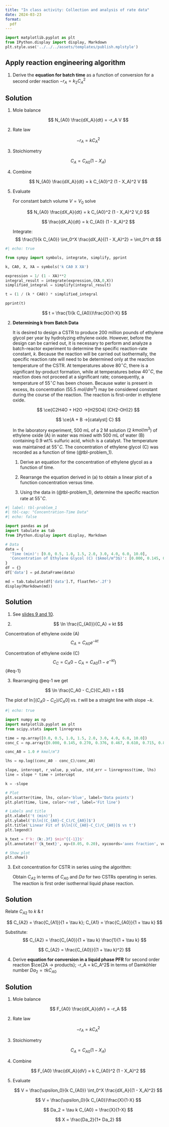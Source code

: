 ```yaml
---
title: "In class activity: Collection and analysis of rate data"
date: 2024-03-23
format:
  pdf
---
```


```python
import matplotlib.pyplot as plt
from IPython.display import display, Markdown
plt.style.use('../../../assets/templates/publish.mplstyle')
```


## Apply reaction engineering algorithm

1. Derive the **equation for batch time** as a function of conversion for a
   second order reaction $-r_A = k_2C_A^2$

:::{.callout-tip collapse="true"}
## Solution

1. Mole balance

   $$
   N_{A0} \frac{dX_A}{dt} = -r_A V
   $$

2. Rate law

   $$
   -r_A = kC_A^2
   $$


3. Stoichiometry

   $$
   C_A = C_{A0}(1-X_A)
   $$

4. Combine

   $$
   N_{A0} \frac{dX_A}{dt} = k C_{A0}^2 (1 - X_A)^2 V
   $$

5. Evaluate

   For constant batch volume $V = V_0$ solve

   $$
   N_{A0} \frac{dX_A}{dt} = k C_{A0}^2 (1 - X_A)^2 V_0
   $$

   $$
   \frac{dX_A}{dt} = k C_{A0} (1 - X_A)^2 
   $$

   Integrate:
   $$
   \frac{1}{k C_{A0}} \int_0^X \frac{dX_A}{(1 - X_A)^2} = \int_0^t dt
   $$

```python
#| echo: true

from sympy import symbols, integrate, simplify, pprint

k, CA0, X, XA = symbols('k CA0 X XA')

expression = 1/ (1 - XA)**2 
integral_result = integrate(expression,(XA,0,X))
simplified_integral = simplify(integral_result)

t = (1 / (k * CA0)) * simplified_integral

pprint(t)
```

$$
t = \frac{1}{k C_{A0}}\frac{X}{1-X}
$$

:::

2. **Determining k from Batch Data**

   It is desired to design a CSTR to produce 200 million pounds of ethylene
   glycol per year by hydrolyzing ethylene oxide. However, before the design
   can be carried out, it is necessary to perform and analyze a batch-reactor
   experiment to determine the specific reaction-rate constant, $k$. Because
   the reaction will be carried out isothermally, the specific reaction rate
   will need to be determined only at the reaction temperature of the CSTR. At
   temperatures above $80^\circ C$, there is a significant by-product
   formation, while at temperatures below $40^\circ C$, the reaction does not
   proceed at a significant rate; consequently, a temperature of $55^\circ C$
   has been chosen. Because water is present in excess, its concentration (55.5
   $mol/dm^3$) may be considered constant during the course of the reaction.
   The reaction is first-order in ethylene oxide.

   $$
    \ce{C2H4O + H2O ->[H2SO4] (CH2-OH)2}
   $$

   $$
    \ce{A  + B ->[catalyst] C}
   $$

   In the laboratory experiment, 500 mL of a 2 M solution (2 $kmol/m^3$) of
   ethylene oxide (A) in water was mixed with 500 mL of water (B) containing
   0.9 wt% sulfuric acid, which is a catalyst. The temperature was maintained
   at $55^\circ C$. The concentration of ethylene glycol (C) was recorded as a
   function of time (@tbl-problem_1).

   #. Derive an equation for the concentration of ethylene glycol as a function
   of time.

   #. Rearrange the equation derived in (a) to obtain a linear plot of a
   function concentration versus time.

   #. Using the data in (@tbl-problem_1), determine the specific reaction rate at
   $55^\circ C$.

```python
#| label: tbl-problem_1
#| tbl-cap: "Concentration-Time Data"
#| echo: false

import pandas as pd
import tabulate as tab
from IPython.display import display, Markdown

# Data
data = {
  'Time (min)': [0.0, 0.5, 1.0, 1.5, 2.0, 3.0, 4.0, 6.0, 10.0],
  'Concentration of Ethylene Glycol (C) ($kmol/m^3$)': [0.000, 0.145, 0.270, 0.376, 0.467, 0.610, 0.715, 0.848, 0.957]
}
df = {}
df['data'] = pd.DataFrame(data)

md = tab.tabulate(df['data'].T, floatfmt='.2f')
display(Markdown(md))
```


:::{.callout-tip collapse="true"}
## Solution

1. See [slides 9 and 10](https://cre.smilelab.dev/content/slides/04-isothermal-reactor-design/#/batch-reactor). 

2. 
$$
\ln \frac{C_{A0}}{C_A} = kt
$$

Concentration of ethylene oxide (A)
$$
C_A = C_{A0} e^{-kt}
$$

Concentration of ethylene oxide (C)
$$
C_C = C_A0 - C_A = C_{A0}(1 - e^{-kt})
$${#eq-1}


3.  Rearranging @eq-1 we get

$$
\ln \frac{C_A0 - C_C}{C_A0} = t
$$

The plot of $\ln [(C_A0 - C_C)/C_A0]$ vs. $t$ will be a straight line with slope $-k$. 

```python
#| echo: true

import numpy as np
import matplotlib.pyplot as plt
from scipy.stats import linregress

time = np.array([0.0, 0.5, 1.0, 1.5, 2.0, 3.0, 4.0, 6.0, 10.0])
conc_C = np.array([0.000, 0.145, 0.270, 0.376, 0.467, 0.610, 0.715, 0.848, 0.957])

conc_A0 = 1.0 # kmol/m^3 

lhs = np.log((conc_A0 - conc_C)/conc_A0)

slope, intercept, r_value, p_value, std_err = linregress(time, lhs)
line = slope * time + intercept

k = -slope

# Plot 
plt.scatter(time, lhs, color='blue', label='Data points')
plt.plot(time, line, color='red', label='Fit line')

# Labels and title
plt.xlabel('t (min)')
plt.ylabel('$\ln[(C_{A0}-C_C)/C_{A0}]$')
plt.title('Linear Fit of $\ln[(C_{A0}-C_C)/C_{A0}]$ vs t')
plt.legend()

k_text = f'k: {k:.3f} $min^{{-1}}$'
plt.annotate(f'{k_text}', xy=(0.05, 0.20), xycoords='axes fraction', verticalalignment='top')

# Show plot
plt.show()

```

:::

3. Exit concentration for CSTR in series using the algorithm: 

   Obtain $C_{A2}$ in terms of $C_{A0}$ and $Da$ for two
   CSTRs operating in series. The reaction is first order isothermal liquid
   phase reaction.  

:::{.callout-tip collapse="true"}
## Solution

Relate $C_{A2}$ to $k$ & $t$

$$
C_{A2} = \frac{C_{A1}}{1 + \tau k}; 
C_{A1} = \frac{C_{A0}}{1 + \tau k} 
$$

Substitute:
$$
C_{A2} = \frac{C_{A0}}{1 + \tau k} 
         \frac{1}{1 + \tau k} 
$$

$$
C_{A2} = \frac{C_{A0}}{(1 + \tau k)^2} 
$$


:::


4. Derive **equation for conversion in a liquid phase PFR** for second order
   reaction $\ce{2A -> products}; -r_A = kC_A^2$ in terms of Damköhler number
   $Da_2 = \tau k C_{A0}$ 

:::{.callout-tip collapse="true"}
## Solution

1. Mole balance

   $$
   F_{A0} \frac{dX_A}{dV} = -r_A 
   $$

2. Rate law

   $$
   -r_A = kC_A^2
   $$


3. Stoichiometry

   $$
   C_A = C_{A0}(1-X_A)
   $$

4. Combine

   $$
   F_{A0} \frac{dX_A}{dV} = k C_{A0}^2 (1 - X_A)^2 
   $$

5. Evaluate

   $$
   V = \frac{\upsilon_0}{k C_{A0}} \int_0^X \frac{dX_A}{(1 - X_A)^2} 
   $$

   $$
   V = \frac{\upsilon_0}{k C_{A0}}\frac{X}{1-X}
   $$

   $$
   Da_2 = \tau k C_{A0} = \frac{X}{1-X} 
   $$

   $$
   X = \frac{Da_2}{1+ Da_2} 
   $$

:::


